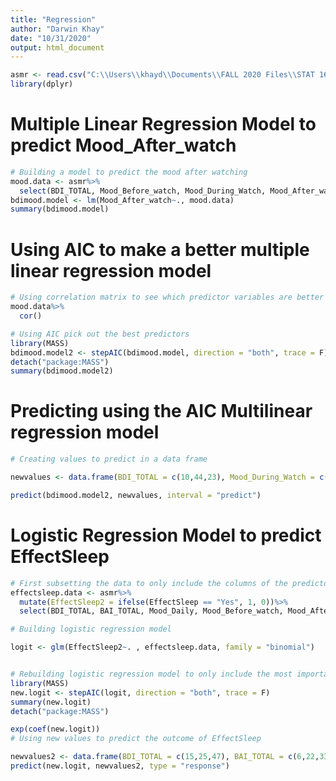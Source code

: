 ---
title: "Regression"
author: "Darwin Khay"
date: "10/31/2020"
output: html_document
---

```{r}
asmr <- read.csv("C:\\Users\\khayd\\Documents\\FALL 2020 Files\\STAT 1601\\Datasets\\ASMR_data2.csv")
library(dplyr)

```


# Multiple Linear Regression Model to predict Mood_After_watch

```{r}
# Building a model to predict the mood after watching
mood.data <- asmr%>%
  select(BDI_TOTAL, Mood_Before_watch, Mood_During_Watch, Mood_After_watch, Mood_Daily)
bdimood.model <- lm(Mood_After_watch~., mood.data)
summary(bdimood.model)

```

# Using AIC to make a better multiple linear regression model

```{r}
# Using correlation matrix to see which predictor variables are better
mood.data%>%
  cor()

# Using AIC pick out the best predictors
library(MASS)
bdimood.model2 <- stepAIC(bdimood.model, direction = "both", trace = F)
detach("package:MASS")
summary(bdimood.model2)

```
# Predicting using the AIC Multilinear regression model

```{r}
# Creating values to predict in a data frame

newvalues <- data.frame(BDI_TOTAL = c(10,44,23), Mood_During_Watch = c(70,31,63), Mood_Daily = c(65,26,56))

predict(bdimood.model2, newvalues, interval = "predict")
```


# Logistic Regression Model to predict EffectSleep

```{r}

# First subsetting the data to only include the columns of the predictor variables and another one column for the binary response variable
effectsleep.data <- asmr%>%
  mutate(EffectSleep2 = ifelse(EffectSleep == "Yes", 1, 0))%>%
  select(BDI_TOTAL, BAI_TOTAL, Mood_Daily, Mood_Before_watch, Mood_After_watch, Num_ASMRVideos, EffectSleep2)

# Building logistic regression model

logit <- glm(EffectSleep2~. , effectsleep.data, family = "binomial")


# Rebuilding logistic regression model to only include the most important variables by using AIC
library(MASS)
new.logit <- stepAIC(logit, direction = "both", trace = F)
summary(new.logit)
detach("package:MASS")

exp(coef(new.logit))
# Using new values to predict the outcome of EffectSleep

newvalues2 <- data.frame(BDI_TOTAL = c(15,25,47), BAI_TOTAL = c(6,22,33), Mood_Before_watch = c(85,55,21), Mood_After_watch = c(90,64,29))
predict(new.logit, newvalues2, type = "response")


```


